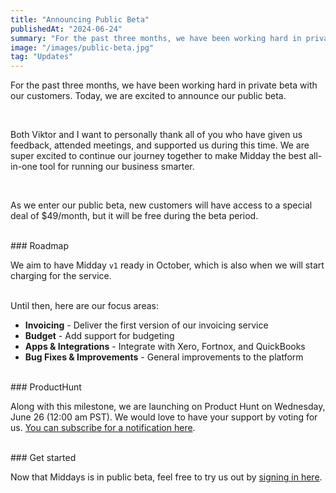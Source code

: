 ```yaml
---
title: "Announcing Public Beta"
publishedAt: "2024-06-24"
summary: "For the past three months, we have been working hard in private beta with our customers. Today, we are excited to announce our public beta."
image: "/images/public-beta.jpg"
tag: "Updates"
---
```


For the past three months, we have been working hard in private beta with our customers. Today, we are excited to announce our public beta.

<br />

Both Viktor and I want to personally thank all of you who have given us feedback, attended meetings, and supported us during this time. We are super excited to continue our journey together to make Midday the best all-in-one tool for running our business smarter.

<br />

As we enter our public beta, new customers will have access to a special deal of $49/month, but it will be free during the beta period.

<br />
### Roadmap

We aim to have Midday `v1` ready in October, which is also when we will start charging for the service.

<br />
Until then, here are our focus areas:

- **Invoicing** - Deliver the first version of our invoicing service
- **Budget** - Add support for budgeting
- **Apps & Integrations** - Integrate with Xero, Fortnox, and QuickBooks
- **Bug Fixes & Improvements** - General improvements to the platform

<br />
### ProductHunt

Along with this milestone, we are launching on Product Hunt on Wednesday, June 26 (12:00 am PST). We would love to have your support by voting for us. [You can subscribe for a notification here](https://go.midday.ai/htI3aDs).

<br />
### Get started

Now that Middays is in public beta, feel free to try us out by [signing in here](https://app.midday.ai).
